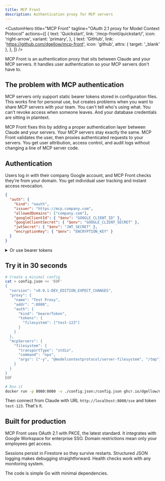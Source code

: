 ```yaml
---
title: MCP Front
description: Authentication proxy for MCP servers
---
```



<CustomHero
  title="MCP Front"
  tagline="OAuth 2.1 proxy for Model Context Protocol"
  actions={[
    {
      text: 'Quickstart',
      link: '/mcp-front/quickstart/',
      icon: 'right-arrow',
      variant: 'primary',
    },
    {
      text: 'GitHub',
      link: 'https://github.com/dgellow/mcp-front',
      icon: 'github',
      attrs: { target: '_blank' },
    },
  ]}
/>

MCP Front is an authentication proxy that sits between Claude and your MCP servers. It handles user authentication so your MCP servers don't have to.

## The problem with MCP authentication

MCP servers only support static bearer tokens stored in configuration files. This works fine for personal use, but creates problems when you want to share MCP servers with your team. You can't tell who's using what. You can't revoke access when someone leaves. And your database credentials are sitting in plaintext.

MCP Front fixes this by adding a proper authentication layer between Claude and your servers. Your MCP servers stay exactly the same. MCP Front validates the user, then proxies authenticated requests to your servers. You get user attribution, access control, and audit logs without changing a line of MCP server code.

## Authentication

Users log in with their company Google account, and MCP Front checks they're from your domain. You get individual user tracking and instant access revocation.

```json
{
  "auth": {
    "kind": "oauth",
    "issuer": "https://mcp.company.com",
    "allowedDomains": ["company.com"],
    "googleClientId": { "$env": "GOOGLE_CLIENT_ID" },
    "googleClientSecret": { "$env": "GOOGLE_CLIENT_SECRET" },
    "jwtSecret": { "$env": "JWT_SECRET" },
    "encryptionKey": { "$env": "ENCRYPTION_KEY" }
  }
}
```

<details>
<summary>Or use bearer tokens</summary>

For development or simple setups, you can use static bearer tokens. Map server names to lists of valid tokens. Users provide a token when connecting, and if it's in the list for that server, they get access.

```json
{
  "auth": {
    "kind": "bearerToken",
    "tokens": {
      "linear": [{ "$env": "MY_ACCESS_TOKEN" }]
    }
  }
}
```

</details>

## Try it in 30 seconds

```bash
# Create a minimal config
cat > config.json << 'EOF'
{
  "version": "v0.0.1-DEV_EDITION_EXPECT_CHANGES",
  "proxy": {
    "name": "Test Proxy",
    "addr": ":8080",
    "auth": {
      "kind": "bearerToken",
      "tokens": {
        "filesystem": ["test-123"]
      }
    }
  },
  "mcpServers": {
    "filesystem": {
      "transportType": "stdio",
      "command": "npx",
      "args": ["-y", "@modelcontextprotocol/server-filesystem", "/tmp"]
    }
  }
}
EOF

# Run it
docker run -p 8080:8080 -v ./config.json:/config.json ghcr.io/dgellow/mcp-front:latest
```

Then connect from Claude with URL `http://localhost:8080/sse` and token `test-123`. That's it.

## Built for production

MCP Front uses <span class="feature-underline">OAuth 2.1 with PKCE</span>, the latest standard. It integrates with Google Workspace for enterprise SSO. Domain restrictions mean only your employees get access.

Sessions persist in Firestore so they survive restarts. <span class="feature-underline">Structured JSON logging</span> makes debugging straightforward. Health checks work with any monitoring system.

The code is simple Go with minimal dependencies.
